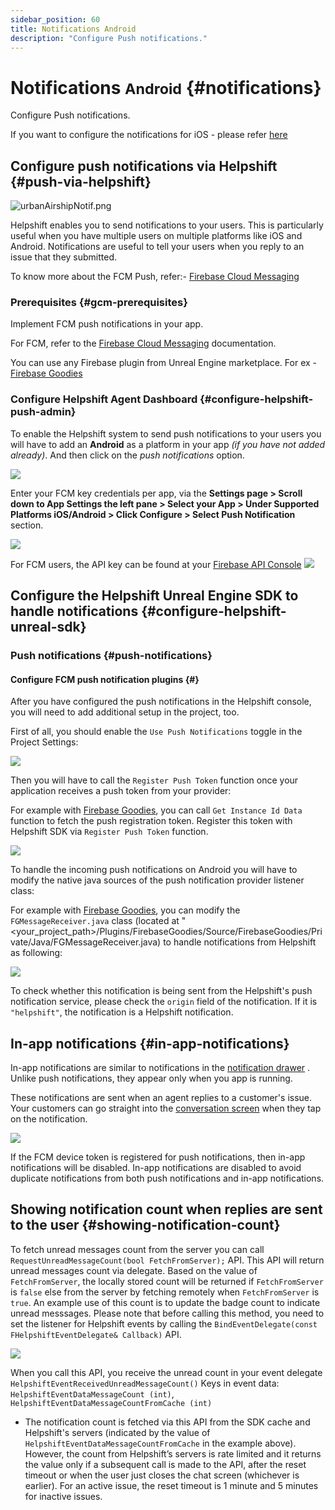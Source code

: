 ```yaml
---
sidebar_position: 60
title: Notifications Android
description: "Configure Push notifications."
---
```




# Notifications <small>Android</small> {#notifications}

<Intro>

Configure Push notifications.


</Intro>


<Admonition type="info" title="Note">

If you want to configure the notifications for iOS - please refer [here](/sdkx-unreal/notifications-ios) 

</Admonition>


## Configure push notifications via Helpshift {#push-via-helpshift}

<Image src="/static/books/sdkx_android/app_notification.png"  width="half" alt="urbanAirshipNotif.png" /> 

Helpshift enables you to send notifications to your users. This is
particularly useful when you have multiple users on multiple platforms
like iOS and Android. Notifications are useful to tell your users when
you reply to an issue that they submitted.

To know more about the FCM Push, refer:- [Firebase Cloud Messaging](https://firebase.google.com/docs/cloud-messaging/)

### Prerequisites {#gcm-prerequisites}
Implement FCM push notifications in your app. 

For FCM, refer to the
[Firebase Cloud Messaging](https://firebase.google.com/docs/cloud-messaging) documentation.

You can use any Firebase plugin from Unreal Engine marketplace. For ex - [Firebase Goodies](https://www.unrealengine.com/marketplace/en-US/product/firebase-goodies)

### Configure Helpshift Agent Dashboard {#configure-helpshift-push-admin}

To enable the Helpshift system to send push notifications to your users
you will have to add an **Android** as a platform in your app _(if you have not added already)_. And then click on the _push notifications_ option. 


<Image src="/static/books/helpshiftx/create_app_with_android_platform.png"  width="full" /> 

Enter your FCM key credentials per app, via the
**Settings page > Scroll down to App Settings the left pane > Select your App > Under Supported Platforms iOS/Android > Click Configure > Select Push
Notification** section.

<Image src="/static/books/helpshiftx/add_fcm_token.png"  width="full" /> 

For FCM users, the API key can be found at your
[Firebase API Console](https://console.firebase.google.com/)
<Image src="/static/books/android/fcm_console.png"  width="full" /> 


## Configure the Helpshift Unreal Engine SDK to handle notifications {#configure-helpshift-unreal-sdk}

### Push notifications {#push-notifications}

#### Configure FCM push notification plugins {#}

After you have configured the push notifications in the Helpshift console, you will need to add additional setup in the project, too.

First of all, you should enable the `Use Push Notifications` toggle in the Project Settings:

<Centered width="full">

![](/static/books/unreal/checkmark_push_notif.png)

</Centered>

Then you will have to call the `Register Push Token` function once your application receives a push token from your provider:

For example with [Firebase Goodies](https://www.unrealengine.com/marketplace/en-US/product/firebase-goodies), you can call `Get Instance Id Data` function to fetch the push registration token. Register this token with Helpshift SDK via `Register Push Token` function.

<Centered width="full">

![](/static/books/unreal/register_push_token.png)

</Centered>

To handle the incoming push notifications on Android you will have to modify the native java sources of the push notification provider listener class:

For example with [Firebase Goodies](https://www.unrealengine.com/marketplace/en-US/product/firebase-goodies), you can modify the `FGMessageReceiver.java` class (located at "<your_project_path>/Plugins/FirebaseGoodies/Source/FirebaseGoodies/Private/Java/FGMessageReceiver.java) to handle notifications from Helpshift as following:


<Centered width="full">

![](/static/books/unreal/push_notif_provider.png)

</Centered>

To check whether this notification is being sent from the Helpshift's push notification service, please check the `origin` field of the notification. If it is `"helpshift"`, the notification is a Helpshift notification.


## In-app notifications {#in-app-notifications}

In-app notifications are similar to notifications in the [notification drawer](http://developer.android.com/guide/topics/ui/notifiers/notifications.html) . Unlike push notifications, they appear only when you app is running.

These notifications are sent when an agent replies to a customer's issue. Your customers can go straight into the [conversation screen](/sdkx_android/support-tools#conversation-view) when they tap on the notification.


<Centered >

![](/static/books/sdkx_android/notification.png)

</Centered>


<Admonition type="info" title="Note">

If the FCM device token is registered for push notifications, then in-app notifications will be disabled. In-app notifications are disabled to avoid duplicate notifications from both push notifications and in-app notifications.


</Admonition>


## Showing notification count when replies are sent to the user {#showing-notification-count}

To fetch unread messages count from the server you can call `RequestUnreadMessageCount(bool FetchFromServer);` API. This API will return unread messages count via delegate.
Based on the value of `FetchFromServer`, the locally stored count will be returned if `FetchFromServer` is `false` else from the server by fetching remotely when `FetchFromServer` is `true`. An example use of this count is to update the badge count to indicate unread messsages. Please note that before calling this method, you need to set the listener for Helpshift events by calling the `BindEventDelegate(const FHelpshiftEventDelegate& Callback)` API.

<Centered width="full">

![](/static/books/unreal/unread_count.png)

</Centered>

When you call this API, you receive the unread count in your event delegate `HelpshiftEventReceivedUnreadMessageCount()`
Keys in event data: `HelpshiftEventDataMessageCount (int)`, `HelpshiftEventDataMessageCountFromCache (int)`

* The notification count is fetched via this API from the SDK cache and Helpshift's servers (indicated by the value of `HelpshiftEventDataMessageCountFromCache` in the example above). However, the count from Helpshift’s servers is rate limited and it returns the value only if a subsequent call is made to the API, after the reset timeout or when the user just closes the chat screen (whichever is earlier). For an active issue, the reset timeout is 1 minute and 5 minutes for inactive issues.

